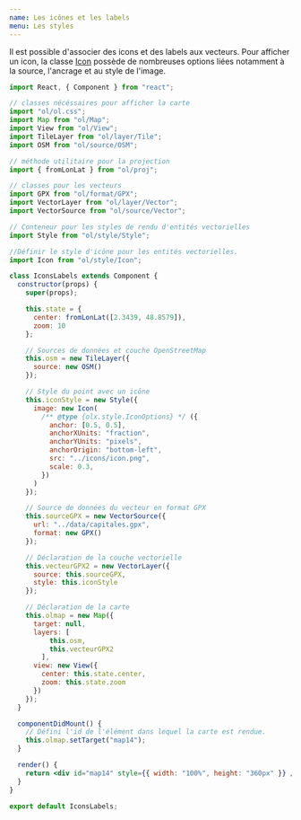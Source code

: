 ```yaml
---
name: Les icônes et les labels
menu: Les styles
---
```



Il est possible d'associer des icons et des labels aux vecteurs.
Pour afficher un icon, la classe [Icon](https://openlayers.org/en/latest/apidoc/module-ol_style_Icon-Icon.html) possède de nombreuses options liées notamment à la source, l'ancrage et au style de l'image.

<IconsLabels />

```jsx
import React, { Component } from "react";

// classes nécéssaires pour afficher la carte
import "ol/ol.css";
import Map from "ol/Map";
import View from "ol/View";
import TileLayer from "ol/layer/Tile";
import OSM from "ol/source/OSM";

// méthode utilitaire pour la projection
import { fromLonLat } from "ol/proj";

// classes pour les vecteurs
import GPX from "ol/format/GPX";
import VectorLayer from "ol/layer/Vector";
import VectorSource from "ol/source/Vector";

// Conteneur pour les styles de rendu d'entités vectorielles
import Style from "ol/style/Style";

//Définir le style d'icône pour les entités vectorielles.
import Icon from "ol/style/Icon";

class IconsLabels extends Component {
  constructor(props) {
    super(props);

    this.state = {
      center: fromLonLat([2.3439, 48.8579]),
      zoom: 10
    };

    // Sources de données et couche OpenStreetMap
    this.osm = new TileLayer({
      source: new OSM()
    });

    // Style du point avec un icône
    this.iconStyle = new Style({
      image: new Icon(
        /** @type {olx.style.IconOptions} */ ({
          anchor: [0.5, 0.5],
          anchorXUnits: "fraction",
          anchorYUnits: "pixels",
          anchorOrigin: "bottom-left",
          src: "../icons/icon.png",
          scale: 0.3,
        })
      )
    });

    // Source de données du vecteur en format GPX
    this.sourceGPX = new VectorSource({
      url: "../data/capitales.gpx",
      format: new GPX()
    });

    // Déclaration de la couche vectorielle
    this.vecteurGPX2 = new VectorLayer({
      source: this.sourceGPX,
      style: this.iconStyle
    });

    // Déclaration de la carte
    this.olmap = new Map({
      target: null,
      layers: [
          this.osm, 
          this.vecteurGPX2
        ],
      view: new View({
        center: this.state.center,
        zoom: this.state.zoom
      })
    });
  }

  componentDidMount() {
    // Défini l'id de l'élément dans lequel la carte est rendue.
    this.olmap.setTarget("map14");
  }

  render() {
    return <div id="map14" style={{ width: "100%", height: "360px" }} />;
  }
}

export default IconsLabels;
```